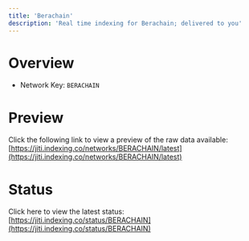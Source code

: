 ```yaml
---
title: 'Berachain'
description: 'Real time indexing for Berachain; delivered to you'
---
```


# Overview
- Network Key: `BERACHAIN`

# Preview
Click the following link to view a preview of the raw data available: [https://jiti.indexing.co/networks/BERACHAIN/latest](https://jiti.indexing.co/networks/BERACHAIN/latest)

# Status
Click here to view the latest status: [https://jiti.indexing.co/status/BERACHAIN](https://jiti.indexing.co/status/BERACHAIN)
